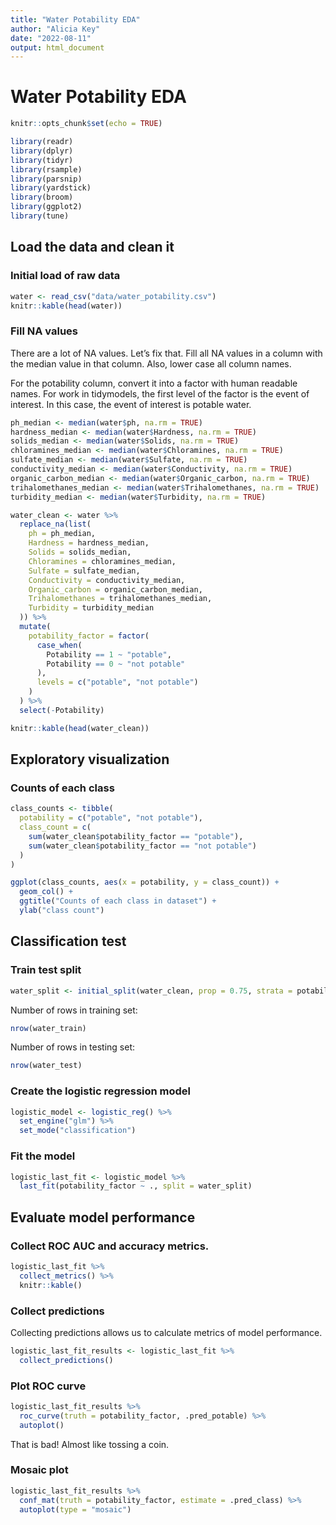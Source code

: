 ```yaml
---
title: "Water Potability EDA"
author: "Alicia Key"
date: "2022-08-11"
output: html_document
---
```


# Water Potability EDA

```r
knitr::opts_chunk$set(echo = TRUE)
```

```r
library(readr)
library(dplyr)
library(tidyr)
library(rsample)
library(parsnip)
library(yardstick)
library(broom)
library(ggplot2)
library(tune)
```

## Load the data and clean it

### Initial load of raw data

```r
water <- read_csv("data/water_potability.csv")
knitr::kable(head(water))
```

### Fill NA values

There are a lot of NA values. Let's fix that. Fill all NA values in a column with the median value in that column. Also, lower case all column names.

For the potability column, convert it into a factor with human readable names. For work in tidymodels, the first level of the factor is the event of interest. In this case, the event of interest is potable water.

```r
ph_median <- median(water$ph, na.rm = TRUE)
hardness_median <- median(water$Hardness, na.rm = TRUE)
solids_median <- median(water$Solids, na.rm = TRUE)
chloramines_median <- median(water$Chloramines, na.rm = TRUE)
sulfate_median <- median(water$Sulfate, na.rm = TRUE)
conductivity_median <- median(water$Conductivity, na.rm = TRUE)
organic_carbon_median <- median(water$Organic_carbon, na.rm = TRUE)
trihalomethanes_median <- median(water$Trihalomethanes, na.rm = TRUE)
turbidity_median <- median(water$Turbidity, na.rm = TRUE)

water_clean <- water %>%
  replace_na(list(
    ph = ph_median,
    Hardness = hardness_median,
    Solids = solids_median,
    Chloramines = chloramines_median,
    Sulfate = sulfate_median,
    Conductivity = conductivity_median,
    Organic_carbon = organic_carbon_median,
    Trihalomethanes = trihalomethanes_median,
    Turbidity = turbidity_median
  )) %>%
  mutate(
    potability_factor = factor(
      case_when(
        Potability == 1 ~ "potable",
        Potability == 0 ~ "not potable"
      ),
      levels = c("potable", "not potable")
    )
  ) %>%
  select(-Potability)

knitr::kable(head(water_clean))
```

## Exploratory visualization

### Counts of each class

```r
class_counts <- tibble(
  potability = c("potable", "not potable"),
  class_count = c(
    sum(water_clean$potability_factor == "potable"),
    sum(water_clean$potability_factor == "not potable")
  )
)

ggplot(class_counts, aes(x = potability, y = class_count)) +
  geom_col() +
  ggtitle("Counts of each class in dataset") +
  ylab("class count")
```

## Classification test

### Train test split

```r
water_split <- initial_split(water_clean, prop = 0.75, strata = potability_factor)
```

Number of rows in training set:

```r
nrow(water_train)
```

Number of rows in testing set:

```r
nrow(water_test)
```

### Create the logistic regression model

```r
logistic_model <- logistic_reg() %>%
  set_engine("glm") %>%
  set_mode("classification")
```

### Fit the model

```r
logistic_last_fit <- logistic_model %>%
  last_fit(potability_factor ~ ., split = water_split)
```

## Evaluate model performance

### Collect ROC AUC and accuracy metrics.

```r
logistic_last_fit %>%
  collect_metrics() %>%
  knitr::kable()
```

### Collect predictions

Collecting predictions allows us to calculate metrics of model performance.

```r
logistic_last_fit_results <- logistic_last_fit %>%
  collect_predictions()
```

### Plot ROC curve

```r
logistic_last_fit_results %>%
  roc_curve(truth = potability_factor, .pred_potable) %>%
  autoplot()
```

That is bad! Almost like tossing a coin.

### Mosaic plot

```r
logistic_last_fit_results %>%
  conf_mat(truth = potability_factor, estimate = .pred_class) %>%
  autoplot(type = "mosaic")
```


